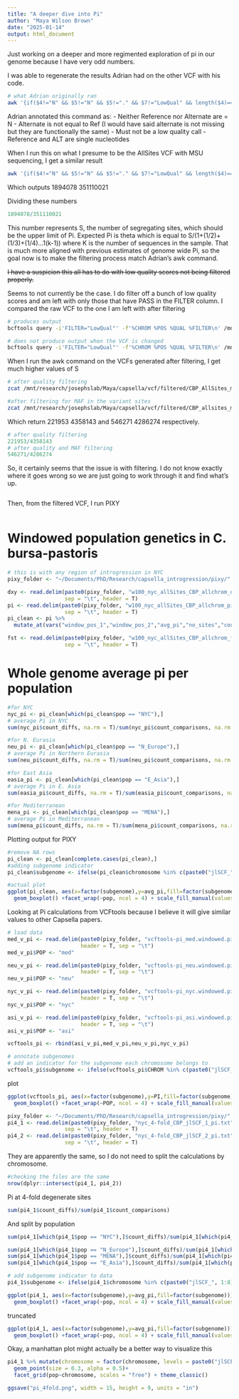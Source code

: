 ```yaml
---
title: "A deeper dive into Pi"
author: "Maya Wilson Brown"
date: "2025-01-14"
output: html_document
---
```


Just working on a deeper and more regimented exploration of pi in our genome because I have very odd numbers.

I was able to regenerate the results Adrian had on the other VCF with his code.
```bash
# what Adrian originally ran
awk '{if($4!="N" && $5!="N" && $5!="." && $7!="LowQual" && length($4)==1 && length($5)==1 && substr($1,1,5)=="jlSCF" && $6>1000 && $6<16000){split($8,A,";");split(A[2],B,"=");if(B[2]>0.05 && B[2]<0.95){N++}};M++} END{print N "\t" M} ' /mnt/research/josephslab/Adrian/CBP_NYC_JLv4/CBP_JLv4_v_CBP.merged.v.all.vcf
```

Adrian annotated this command as:
- Neither Reference nor Alternate are = N
- Alternate is not equal to Ref (I would have said alternate is not missing but they are functionally the same)
- Must not be a low quality call
- Reference and ALT are single nucleotides

When I run this on what I presume to be the AllSites VCF with MSU sequencing, I get a similar result
```bash
awk '{if($4!="N" && $5!="N" && $5!="." && $7!="LowQual" && length($4)==1 && length($5)==1 && substr($1,1,5)=="jlSCF" && $6>1000 && $6<16000){split($8,A,";");split(A[2],B,"=");if(B[2]>0.05 && B[2]<0.95){N++}};M++} END{print N "\t" M} ' /mnt/research/josephslab/Adrian/CBP_NYC_JLv4/CBP_JLv4_v_CBP.msu.merged.v.all.vcf
```
Which outputs 1894078	351110021

Dividing these numbers
```r
1894078/351110021
```

This number represents S, the number of segregating sites, which should be the upper limit of Pi. Expected Pi is theta which is equal to S/(1+(1/2)+(1/3)+(1/4)...1(k-1)) where K is the number of sequences in the sample.
That is much more aligned with previous estimates of genome wide Pi, so the goal now is to make the filtering process match Adrian's awk command.

~~I have a suspicion this all has to do with low quality scores not being filtered properly.~~

Seems to not currently be the case. I do filter off a bunch of low quality scores and am left with only those that have PASS in the FILTER column. I compared the raw VCF to the one I am left with after filtering
```bash
# produces output
bcftools query -i'FILTER="LowQual"' -f'%CHROM %POS %QUAL %FILTER\n' /mnt/research/josephslab/Adrian/CBP_NYC_JLv4/CBP_JLv4_v_CBP.msu.merged.v.all.vcf | head

# does not produce output when the VCF is changed
bcftools query -i'FILTER="LowQual"' -f'%CHROM %POS %QUAL %FILTER\n' /mnt/research/josephslab//Maya/capsella/vcf/filtered/CBP_AllSites_msu_qual_filtered.vcf.gz | head
```

When I run the awk command on the VCFs generated after filtering, I get much higher values of S
```bash
# after quality filtering
zcat /mnt/research/josephslab/Maya/capsella/vcf/filtered/CBP_AllSites_msu_qual_filtered.vcf.gz | awk '{if($4!="N" && $5!="N" && $5!="." && $7!="LowQual" && length($4)==1 && length($5)==1 && substr($1,1,5)=="jlSCF" && $6>1000 && $6<16000){split($8,A,";");split(A[2],B,"=");if(B[2]>0.05 && B[2]<0.95){N++}};M++} END{print N "\t" M}'

#after filtering for MAF in the variant sites
zcat /mnt/research/josephslab/Maya/capsella/vcf/filtered/CBP_allsites_msu_maf.vcf.gz | awk '{if($4!="N" && $5!="N" && $5!="." && $7!="LowQual" && length($4)==1 && length($5)==1 && substr($1,1,5)=="jlSCF" && $6>1000 && $6<16000){split($8,A,";");split(A[2],B,"=");if(B[2]>0.05 && B[2]<0.95){N++}};M++} END{print N "\t" M}'
```

Which return 221953	4358143 and 546271	4286274 respectively.
```r
# after quality filtering
221953/4358143
# after quality and MAF filtering
546271/4286274
```

So, it certainly seems that the issue is with filtering. I do not know exactly where it goes wrong so we are just going to work through it and find what's up.

```bash

```


Then, from the filtered VCF, I run PIXY
```bash

```

# Windowed population genetics in C. bursa-pastoris
```r
# this is with any region of introgression in NYC
pixy_folder <- "~/Documents/PhD/Research/capsella_introgression/pixy/"

dxy <- read.delim(paste0(pixy_folder, "w100_nyc_allSites_CBP_allchrom_dxy.txt"),
                  sep = "\t", header = T)
pi <- read.delim(paste0(pixy_folder, "w100_nyc_allSites_CBP_allchrom_pi.txt"),
                  sep = "\t", header = T)
pi_clean <- pi %>%
  mutate_at(vars("window_pos_1","window_pos_2","avg_pi","no_sites","count_diffs", "count_comparisons","count_missing"), as.numeric)

fst <- read.delim(paste0(pixy_folder, "w100_nyc_allSites_CBP_allchrom_fst.txt"),
                  sep = "\t", header = T)
```

# Whole genome average pi per population
```r
#for NYC
nyc_pi <- pi_clean[which(pi_clean$pop == "NYC"),]
# average Pi in NYC
sum(nyc_pi$count_diffs, na.rm = T)/sum(nyc_pi$count_comparisons, na.rm = T)
```

```r
#for N. Eurasia
neu_pi <- pi_clean[which(pi_clean$pop == "N_Europe"),]
# average Pi in Northern Eurasia
sum(neu_pi$count_diffs, na.rm = T)/sum(neu_pi$count_comparisons, na.rm = T)
```
```r
#for East Asia
easia_pi <- pi_clean[which(pi_clean$pop == "E_Asia"),]
# average Pi in E. Asia
sum(easia_pi$count_diffs, na.rm = T)/sum(easia_pi$count_comparisons, na.rm = T)
```

```r
#for Mediterranean
mena_pi <- pi_clean[which(pi_clean$pop == "MENA"),]
# average Pi in Mediterranean
sum(mena_pi$count_diffs, na.rm = T)/sum(mena_pi$count_comparisons, na.rm = T)
```
Plotting output for PIXY
```r
#remove NA rows
pi_clean <- pi_clean[complete.cases(pi_clean),]
#adding subgenome indicator
pi_clean$subgenome <- ifelse(pi_clean$chromosome %in% c(paste0("jlSCF_", 1:8)), "CO", "CG")
```

```r
#actual plot
ggplot(pi_clean, aes(x=factor(subgenome),y=avg_pi,fill=factor(subgenome)))+
  geom_boxplot() +facet_wrap(~pop, ncol = 4) + scale_fill_manual(values = c("CO" = "lightblue", "CG"="orange")) + theme_classic() + labs(title = "Nucleotide diversity calculated by PIXY in 100kb windows", x="Subgenome")
```

Looking at Pi calculations from VCFtools because I believe it will give similar values to other Capsella papers.
```r
# load data
med_v_pi <- read.delim(paste0(pixy_folder, "vcftools-pi_med.windowed.pi"),
                       header = T, sep = "\t")
med_v_pi$POP <- "med"

neu_v_pi <- read.delim(paste0(pixy_folder, "vcftools-pi_neu.windowed.pi"),
                       header = T, sep = "\t")
neu_v_pi$POP <- "neu"

nyc_v_pi <- read.delim(paste0(pixy_folder, "vcftools-pi_nyc.windowed.pi"),
                       header = T, sep = "\t")
nyc_v_pi$POP <- "nyc"

asi_v_pi <- read.delim(paste0(pixy_folder, "vcftools-pi_asi.windowed.pi"),
                       header = T, sep = "\t")
asi_v_pi$POP <- "asi"

vcftools_pi <- rbind(asi_v_pi,med_v_pi,neu_v_pi,nyc_v_pi)
```

```r
# annotate subgenomes
# add an indicator for the subgenome each chromosome belongs to
vcftools_pi$subgenome <- ifelse(vcftools_pi$CHROM %in% c(paste0("jlSCF_", 1:8)), "CO", "CG")
```

plot
```r
ggplot(vcftools_pi, aes(x=factor(subgenome),y=PI,fill=factor(subgenome)))+
  geom_boxplot() +facet_wrap(~POP, ncol = 4) + scale_fill_manual(values = c("CO" = "lightblue", "CG"="orange")) + theme_classic() + labs(title = "Nucleotide diversity calculated by VCFtools in 100kb windows", x="Subgenome")
```

```r
pixy_folder <- "~/Documents/PhD/Research/capsella_introgression/pixy/"
pi4_1 <- read.delim(paste0(pixy_folder, "nyc_4-fold_CBP_jlSCF_1_pi.txt"),
                  sep = "\t", header = T)
pi4_2 <- read.delim(paste0(pixy_folder, "nyc_4-fold_CBP_jlSCF_2_pi.txt"),
                  sep = "\t", header = T)
```

They are apparently the same, so I do not need to split the calculations by chromosome.
```r
#checking the files are the same
nrow(dplyr::intersect(pi4_1, pi4_2))
```

Pi at 4-fold degenerate sites
```r
sum(pi4_1$count_diffs)/sum(pi4_1$count_comparisons)
```
And split by population
```r
sum(pi4_1[which(pi4_1$pop == "NYC"),]$count_diffs)/sum(pi4_1[which(pi4_1$pop == "NYC"),]$count_comparisons)

sum(pi4_1[which(pi4_1$pop == "N_Europe"),]$count_diffs)/sum(pi4_1[which(pi4_1$pop == "N_Europe"),]$count_comparisons)
sum(pi4_1[which(pi4_1$pop == "MENA"),]$count_diffs)/sum(pi4_1[which(pi4_1$pop == "MENA"),]$count_comparisons)
sum(pi4_1[which(pi4_1$pop == "E_Asia"),]$count_diffs)/sum(pi4_1[which(pi4_1$pop == "E_Asia"),]$count_comparisons)
```

```r
# add subgenome indicator to data
pi4_1$subgenome <- ifelse(pi4_1$chromosome %in% c(paste0("jlSCF_", 1:8)), "CO", "CG")
```

```r
ggplot(pi4_1, aes(x=factor(subgenome),y=avg_pi,fill=factor(subgenome)))+
  geom_boxplot() +facet_wrap(~pop, ncol = 4) + scale_fill_manual(values = c("CO" = "lightblue", "CG"="orange")) + theme_classic() + labs(title = "Nucleotide diversity at 4-fold degenerate sites", x="Subgenome")
```
truncated
```r
ggplot(pi4_1, aes(x=factor(subgenome),y=avg_pi,fill=factor(subgenome)))+
  geom_boxplot() +facet_wrap(~pop, ncol = 4) + scale_fill_manual(values = c("CO" = "lightblue", "CG"="orange")) + ylim(-0.05, 0.1) + theme_classic() + labs(title = "Nucleotide diversity at 4-fold degenerate sites", x="Subgenome")
```
Okay, a manhattan plot might actually be a better way to visualize this
```r
pi4_1 %>% mutate(chromosome = factor(chromosome, levels = paste0("jlSCF_", 1:16))) %>% ggplot(aes(x = window_pos_1 , y = avg_pi, color = pop)) + 
  geom_point(size = 0.3, alpha = 0.5)+
  facet_grid(pop~chromosome, scales = "free") + theme_classic()

ggsave("pi_4fold.png", width = 15, height = 9, units = "in")
```

